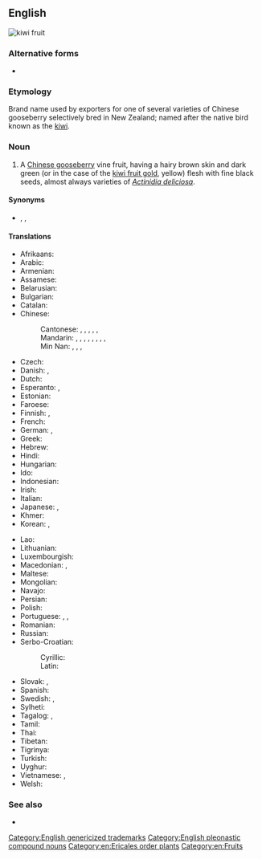 {{also|kiwifruit|kiwi-fruit}}
==English==
[[Image:Kiwi (Actinidia chinensis) 1 Luc Viatour.jpg|thumb|kiwi fruit]]
{{wikipedia|kiwifruit}}

===Alternative forms===
* {{l|en|kiwifruit}}

===Etymology===
Brand name used by exporters for one of several varieties of Chinese gooseberry selectively bred in New Zealand; named after the native bird known as the [[kiwi]].

===Noun===
{{en-noun|kiwi fruit}}

# A [[Chinese gooseberry]] vine fruit, having a hairy brown skin and dark green (or in the case of the [[kiwi fruit gold]], yellow) flesh with fine black seeds, almost always varieties of ''[[Actinidia deliciosa]]''.

====Synonyms====
* {{sense|fruit}} {{l|en|kiwi}} {{qualifier|US and UK informal; rare in [[New Zealand]]}}, {{l|en|yangtao}}, {{l|en|Chinese gooseberry}}

====Translations====
{{trans-top|fruit}}
* Afrikaans: {{t|af|kiwivrug}}
* Arabic: {{t|ar|كِيوِي|m}}
* Armenian: {{t+|hy|կիվի}}
* Assamese: {{t|as|কিৱি ফল}}
* Belarusian: {{t|be|ківі|n}}
* Bulgarian: {{t|bg|киви|n}}
* Catalan: {{t+|ca|kiwi|m}}
* Chinese:
*: Cantonese: {{t|yue|奇異果|sc=Hani}}, {{t|yue|奇异果|tr=kei4 ji6 gwo2|sc=Hani}}, {{t|yue|獼猴桃|sc=Hani}}, {{t|yue|猕猴桃|tr=mei4 hou4 tou4, nei4 hou4 tou4|sc=Hani}}, {{t|yue|奇偉果|sc=Hani}}, {{t|yue|奇伟果|tr=kei4 wai5 gwo2|sc=Hani}}
*: Mandarin: {{t+|cmn|獼猴桃|sc=Hani}}, {{t+|cmn|猕猴桃|tr=míhóutáo|sc=Hani}}, {{t+|cmn|奇異果|sc=Hani}}, {{t+|cmn|奇异果|tr=qíyìguǒ|sc=Hani}}, {{t+|cmn|楊桃|sc=Hani}}, {{t+|cmn|杨桃|tr=yángtáo|sc=Hani}}, {{t+|cmn|羊桃|tr=yángtáo}}, {{t+|cmn|陽桃}}, {{t+|cmn|阳桃|tr=yángtáo}}
*: Min Nan: {{t|nan|羊桃|tr=iûⁿ-thô|sc=Hans}}, {{t|nan|猴桃仔|tr=kâu-thô-á|sc=Hans}}, {{t|nan|豬公藤|tr=ti-kong-tîn, tu-kong-tîn|sc=Hans}}, {{t|nan|紅蒂蛇|tr=âng-tì-chôa|sc=Hans}}
* Czech: {{t+|cs|kiwi|n}}
* Danish: {{t|da|kiwi|c}}, {{t|da|kiwifrugt|c}}
* Dutch: {{t+|nl|kiwi|m}}
* Esperanto: {{t|eo|kivio}}, {{t|eo|kivifrukto}}
* Estonian: {{t|et|kiivi}}
* Faroese: {{t|fo|kivifrukt|f}}
* Finnish: {{t+|fi|kiivi}}, {{t|fi|kiivihedelmä}}
* French: {{t+|fr|kiwi|m}}
* German: {{t+|de|Kiwi|f}}, {{t|de|chinesische Stachelbeere|f}}
* Greek: {{t+|el|ακτινίδιο|n}}
* Hebrew: {{t+|he|קיוי|tr=kivi}}
* Hindi: {{t|hi|कीवी|m}}
* Hungarian: {{t+|hu|kivi}}
* Ido: {{t|io|kiwio}}
* Indonesian: {{t|id|buah kiwi}}
* Irish: {{t|ga|cíobhaí|m}}
* Italian: {{t+|it|kiwi|m}}
* Japanese: {{t|ja|キーウィフルーツ|tr=kīwi furūtsu}}, {{t+|ja|キーウィ|tr=kīwi}}
* Khmer: {{t|km|ផ្លែ​គី​វី|tr=plae kivi}}
* Korean: {{t+|ko|다래}}, {{t+|ko|키위}}
{{trans-mid}}
* Lao: {{t-needed|lo}}
* Lithuanian: {{t+|lt|kivi}}
* Luxembourgish: {{t|lb|Kiwi|m}}
* Macedonian: {{t|mk|киви|n}}, {{t|mk|актинидија|f}}
* Maltese: {{t|mt|kiwi}}
* Mongolian: {{t+|mn|киви|sc=Cyrl}}
* Navajo: {{t|nv|chʼil dishooí}}
* Persian: {{t+|fa|کیوی|tr=kivi|sc=fa-Arab}}
* Polish: {{t+|pl|kiwi|n}}
* Portuguese: {{t+|pt|quivi|m}}, {{t+|pt|quiuí|m}}, {{t+|pt|kiwi|m}}
* Romanian: {{t+|ro|kiwi|m}}
* Russian: {{t+|ru|ки́ви|m}}
* Serbo-Croatian:
*: Cyrillic: {{t|sh|киви|m}}
*: Latin: {{t+|sh|kivi|m}}
* Slovak: {{t+|sk|kivi|n}}, {{t|sk|kiva|f}}
* Spanish: {{t+|es|kiwi|m}}
* Swedish: {{t+|sv|kiwi|c}}, {{t+|sv|kiwifrukt|c}}
* Sylheti: {{t|syl|ꠇꠤꠃꠤ ꠚꠟ|tr=kiui fol}}
* Tagalog: {{t|tl|kiwi}}, {{t|tl|bungang kiwi}}
* Tamil: {{t|ta|பசலிப்பழம்}}
* Thai: {{t+|th|กีวี}}
* Tibetan: {{t|bo|སྤྲེལ་ཁམ}}
* Tigrinya: {{t|ti|ኪዊ}}
* Turkish: {{t+|tr|kivi}}
* Uyghur: {{t|ug|مايمۇن شاپتۇلى}}
* Vietnamese: {{t|vi|trái ki wi}}, {{t|vi|trái dương đào}}
* Welsh: {{t|cy|ciwi|m}}
{{trans-bottom}}

===See also===
* {{l|en|kiwi fruit gold}}<!--A similar fruit with yellow flesh.-->

[[Category:English genericized trademarks]]
[[Category:English pleonastic compound nouns]]
[[Category:en:Ericales order plants]]
[[Category:en:Fruits]]